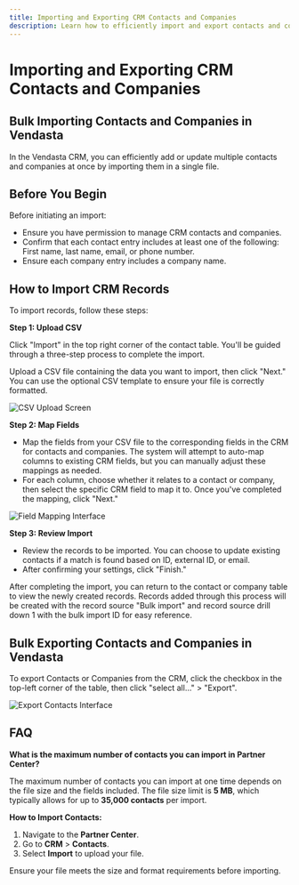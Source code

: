 ```yaml
---
title: Importing and Exporting CRM Contacts and Companies
description: Learn how to efficiently import and export contacts and companies in Vendasta's CRM system
---
```


# Importing and Exporting CRM Contacts and Companies

## Bulk Importing Contacts and Companies in Vendasta

In the Vendasta CRM, you can efficiently add or update multiple contacts and companies at once by importing them in a single file.

## Before You Begin

Before initiating an import:

- Ensure you have permission to manage CRM contacts and companies.
- Confirm that each contact entry includes at least one of the following: First name, last name, email, or phone number.
- Ensure each company entry includes a company name.

## How to Import CRM Records

To import records, follow these steps:

**Step 1: Upload CSV**

Click "Import" in the top right corner of the contact table. You'll be guided through a three-step process to complete the import.

Upload a CSV file containing the data you want to import, then click "Next." You can use the optional CSV template to ensure your file is correctly formatted.

![CSV Upload Screen](./img/crm/contacts/csv-upload.jpg)

**Step 2: Map Fields**

- Map the fields from your CSV file to the corresponding fields in the CRM for contacts and companies. The system will attempt to auto-map columns to existing CRM fields, but you can manually adjust these mappings as needed.
- For each column, choose whether it relates to a contact or company, then select the specific CRM field to map it to. Once you've completed the mapping, click "Next."

![Field Mapping Interface](./img/crm/contacts/field-mapping.jpg)

**Step 3: Review Import**

- Review the records to be imported. You can choose to update existing contacts if a match is found based on ID, external ID, or email.
- After confirming your settings, click "Finish."

After completing the import, you can return to the contact or company table to view the newly created records. Records added through this process will be created with the record source "Bulk import" and record source drill down 1 with the bulk import ID for easy reference.

## Bulk Exporting Contacts and Companies in Vendasta

To export Contacts or Companies from the CRM, click the checkbox in the top-left corner of the table, then click "select all..." > "Export".

![Export Contacts Interface](./img/crm/contacts/export-contacts.jpg)

## FAQ

**What is the maximum number of contacts you can import in Partner Center?**

The maximum number of contacts you can import at one time depends on the file size and the fields included. The file size limit is **5 MB**, which typically allows for up to **35,000 contacts** per import.

**How to Import Contacts:**

1. Navigate to the **Partner Center**.
2. Go to **CRM** > **Contacts**.
3. Select **Import** to upload your file.

Ensure your file meets the size and format requirements before importing.